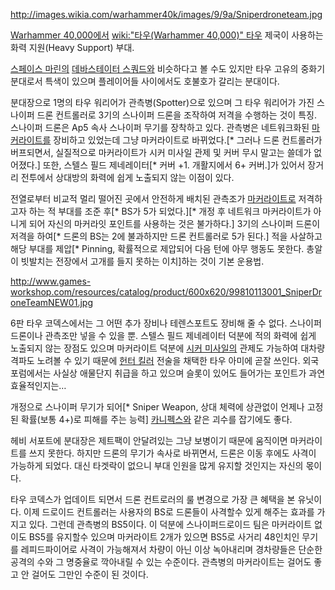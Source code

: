 {{{+1 '''Sniper Drone Team'''}}}

http://images.wikia.com/warhammer40k/images/9/9a/Sniperdroneteam.jpg


[[Warhammer 40,000]]에서 [[wiki:"타우(Warhammer 40,000)" 타우]] 제국이 사용하는 화력 지원(Heavy Support) 부대.

[[스페이스 마린]]의 [[데바스테이터 스쿼드]]와 비슷하다고 볼 수도 있지만 타우 고유의 중화기 분대로서 특색이 있으며 플레이어들 사이에서도 호불호가 갈리는 분대이다.

분대장으로 1명의 타우 워리어가 관측병(Spotter)으로 있으며 그 타우 워리어가 가진 스나이퍼 드론 컨트롤러로 3기의 스나이퍼 드론을 조작하여 저격을 수행하는 것이 특징. 스나이퍼 드론은 Ap5 속사 스나이퍼 무기를 장착하고 있다. 관측병은 네트워크화된 [[마커라이트]]를 장비하고 있었는데 그냥 마커라이트로 바뀌었다.[* 그러나 드론 컨트롤러가 버프되면서, 실질적으로 마커라이트가 시커 미사일 관제 및 커버 무시 말고는 쓸데가 없어졌다.] 또한, 스텔스 필드 제네레이터[* 커버 +1. 개활지에서 6+ 커버.]가 있어서 장거리 전투에서 상대방의 화력에 쉽게 노출되지 않는 이점이 있다.

전열로부터 비교적 멀리 떨어진 곳에서 안전하게 배치된 관측조가 [[마커라이트]]로 저격하고자 하는 적 부대를 조준 후[* BS가 5가 되었다.][* 개정 후 네트워크 마커라이트가 아니게 되어 자신의 마커라잇 포인트를 사용하는 것은 불가하다.] 3기의 스나이퍼 드론이 저격을 하여[* 드론의 BS는 2에 불과하지만 드론 컨트롤러로 5가 된다.] 적을 사살하고 해당 부대를 제압[* Pinning, 확률적으로 제압되어 다음 턴에 아무 행동도 못한다. 총알이 빗발치는 전장에서 고개를 들지 못하는 이치]하는 것이 기본 운용법.

http://www.games-workshop.com/resources/catalog/product/600x620/99810113001_SniperDroneTeamNEW01.jpg

6판 타우 코덱스에서는 그 어떤 추가 장비나 테렌스포트도 장비해 줄 수 없다. 스나이퍼 드론이나 관측조만 넣을 수 있을 뿐. 스텔스 필드 제네레이터 덕분에 적의 화력에 쉽게 노출되지 않는 장점도 있으며 마커라이트 덕분에 [[시커 미사일]]의 관제도 가능하여 대차량 격파도 노려볼 수 있기 때문에 [[헌터 킬러]] 전술을 채택한 타우 아미에 곧잘 쓰인다. 외국 포럼에서는 사실상 애물단지 취급을 하고 있으며 슬롯이 있어도 들어가는 포인트가 과연 효율적인지는…

개정으로 스나이퍼 무기가 되어[* Sniper Weapon, 상대 체력에 상관없이 언제나 고정된 확률(보통 4+)로 피해를 주는 능력] [[카니펙스]]와 같은 괴수를 잡기에도 좋다.

헤비 서포트에 분대장은 제트팩이 안달려있는 그냥 보병이기 때문에 움직이면 마커라이트를 쓰지 못한다. 하지만 드론의 무기가 속사로 바뀌면서, 드론은 이동 후에도 사격이 가능하게 되었다. 대신 타겟락이 없으니 부대 인원을 많게 유지할 것인지는 자신의 몫이다.

타우 코덱스가 업데이트 되면서 드론 컨트로러의 룰 변경으로 가장 큰 혜택을 본 유닛이다. 이제 드로이드 컨트롤러는 사용자의 BS로 드론들이 사격할수 있게 해주는 효과를 가지고 있다. 그런데 관측병의 BS5이다. 이 덕분에 스나이퍼드로이드 팀은 마커라이트 없이도 BS5를 유지할수 있으며 마커라이트 2개가 있으면 BS5로 사거리 48인치인 무기를 레피드파이어로 사격이 가능해져서 차량이 아닌 이상 녹아내리며 경차량들은 단순한 공격의 수와 그 명중율로 깍아내릴 수 있는 수준이다. 관측병의 마커라이트는 걸어도 좋고 안 걸어도 그만인 수준이 된 것이다.
